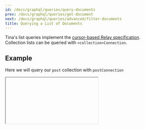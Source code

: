 ```yaml
---
id: /docs/graphql/queries/query-documents
prev: /docs/graphql/queries/get-document
next: /docs/graphql/queries/advanced/filter-documents
title: Querying a List of Documents
---
```


Tina's list queries implement the [cursor-based Relay specification](https://relay.dev/graphql/connections.htm). Collection lists can be queried with `<collection>Connection`.

## Example

Here we will query our `post` collection with `postConnection`

<Iframe iframeSrc="/api/graphiql/?query=%7B%0A%20%20postConnection%20%7B%0A%20%20%20%20edges%20%7B%0A%20%20%20%20%20%20node%20%7B%0A%20%20%20%20%20%20%20%20id%0A%20%20%20%20%20%20%20%20title%0A%20%20%20%20%20%20%7D%0A%20%20%20%20%7D%0A%20%20%7D%0A%7D%0A" height={400} />
